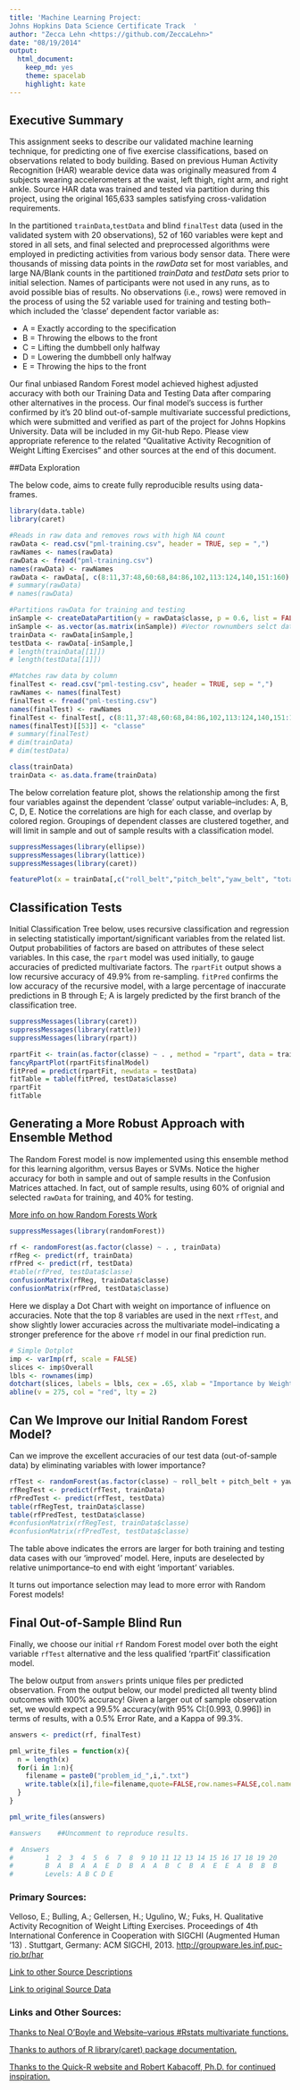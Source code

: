 ```yaml
---
title: 'Machine Learning Project:  
Johns Hopkins Data Science Certificate Track  '
author: "Zecca Lehn <https://github.com/ZeccaLehn>"
date: "08/19/2014"
output:
  html_document:
    keep_md: yes
    theme: spacelab
    highlight: kate
---
```



## Executive Summary 

This assignment seeks to describe our validated machine learning technique, for predicting one of five exercise classifications, based on observations related to body building. Based on previous Human Activity Recognition (HAR) wearable device data was originally measured from 4 subjects wearing accelerometers at the waist, left thigh, right arm, and right ankle. Source HAR data was trained and tested via partition during this project, using the original 165,633 samples satisfying cross-validation requirements.
 
In the partitioned `trainData`,`testData` and blind `finalTest` data (used in the validated system with 20 observations), 52 of 160 variables were kept and stored in all sets, and final selected and preprocessed algorithms were employed in predicting activities from various body sensor data. There were thousands of missing data points in the *rawData* set for most variables, and large NA/Blank counts in the partitioned *trainData* and *testData* sets prior to initial selection. Names of participants were not used in any runs, as to avoid possible bias of results. No observations (i.e., rows) were removed in the process of using the 52 variable used for training and testing both--which included the 'classe' dependent factor variable as:

- A = Exactly according to the specification
- B = Throwing the elbows to the front
- C = Lifting the dumbbell only halfway
- D = Lowering the dumbbell only halfway
- E = Throwing the hips to the front


Our final unbiased Random Forest model achieved highest adjusted accuracy with both our Training Data and Testing Data after comparing other alternatives in the process. Our final model's success is further confirmed by it's 20 blind out-of-sample multivariate successful predictions, which were submitted and verified as part of the project for Johns Hopkins University. Data will be included in my Git-hub Repo. Please view appropriate reference to the related "Qualitative Activity Recognition of Weight Lifting Exercises" and other sources at the end of this document.

##Data Exploration

The below code, aims to create fully reproducible results using data-frames. 

```r
library(data.table)
library(caret)

#Reads in raw data and removes rows with high NA count
rawData <- read.csv("pml-training.csv", header = TRUE, sep = ",")
rawNames <- names(rawData)
rawData <- fread("pml-training.csv")
names(rawData) <- rawNames
rawData <- rawData[, c(8:11,37:48,60:68,84:86,102,113:124,140,151:160), with = FALSE] # Selects columns with complete data 
# summary(rawData)
# names(rawData)

#Partitions rawData for training and testing
inSample <- createDataPartition(y = rawData$classe, p = 0.6, list = FALSE)
inSample <- as.vector(as.matrix(inSample)) #Vector rownumbers selct data keys
trainData <- rawData[inSample,]  
testData <- rawData[-inSample,]
# length(trainData[[1]])
# length(testData[[1]])

#Matches raw data by column
finalTest <- read.csv("pml-testing.csv", header = TRUE, sep = ",")
rawNames <- names(finalTest)
finalTest <- fread("pml-testing.csv")
names(finalTest) <- rawNames
finalTest <- finalTest[, c(8:11,37:48,60:68,84:86,102,113:124,140,151:160), with = FALSE] # Selects columns with complete data 
names(finalTest)[[53]] <- "classe"
# summary(finalTest)
# dim(trainData)
# dim(testData)

```

```r
class(trainData)
trainData <- as.data.frame(trainData)
```

The below correlation feature plot, shows the relationship among the first four variables against the dependent 'classe' output variable--includes: A, B, C, D, E. Notice the correlations are high for each classe, and overlap by colored region. Groupings of dependent classes are clustered together, and will limit in sample and out of sample results with a classification model.

```r
suppressMessages(library(ellipse))
suppressMessages(library(lattice))
suppressMessages(library(caret))

featurePlot(x = trainData[,c("roll_belt","pitch_belt","yaw_belt", "total_accel_belt")], y = factor(trainData$classe), plot="ellipse",  xlab = list("",cex =.5), auto.key = list(unique(trainData$classe), space = "right")) # 
```


## Classification Tests
Initial Classification Tree below, uses recursive classification and regression in selecting statistically important/significant variables from the related list. Output probabilities of factors are based on attributes of these select variables. In this case, the `rpart` model was used initially, to gauge accuracies of predicted multivariate factors. The `rpartFit` output shows a low recursive accuracy of 49.9% from re-sampling. `fitPred` confirms the low accuracy of the recursive model, with a large percentage of inaccurate predictions in B through E; A is largely predicted by the first branch of the classification tree.

```r
suppressMessages(library(caret))
suppressMessages(library(rattle))
suppressMessages(library(rpart))

rpartFit <- train(as.factor(classe) ~ . , method = "rpart", data = trainData)
fancyRpartPlot(rpartFit$finalModel)
fitPred = predict(rpartFit, newdata = testData)
fitTable = table(fitPred, testData$classe)
rpartFit
fitTable
```

## Generating a More Robust Approach with Ensemble Method

The Random Forest model is now implemented using this ensemble method for this learning algorithm, versus Bayes or SVMs. Notice the higher accuracy for both in sample and out of sample results in the Confusion Matrices attached. In fact, out of sample results, using 60% of orignial and selected `rawData` for training, and 40% for testing.

[More info on how Random Forests Work](http://citizennet.com/blog/2012/11/10/random-forests-ensembles-and-performance-metrics/)

```r
suppressMessages(library(randomForest))

rf <- randomForest(as.factor(classe) ~ . , trainData)
rfReg <- predict(rf, trainData)
rfPred <- predict(rf, testData)
#table(rfPred, testData$classe)
confusionMatrix(rfReg, trainData$classe)
confusionMatrix(rfPred, testData$classe)
```
Here we display a Dot Chart with weight on importance of influence on accuracies. Note that the top 8 variables are used in the next `rfTest`, and show slightly lower accuracies across the multivariate model--indicating a stronger preference for the above `rf` model in our final prediction run.

```r
# Simple Dotplot
imp <- varImp(rf, scale = FALSE)
slices <- imp$Overall
lbls <- rownames(imp)
dotchart(slices, labels = lbls, cex = .65, xlab = "Importance by Weight", main = "Variable Importance for Random Forest Prediction Model")
abline(v = 275, col = "red", lty = 2)
```

## Can We Improve our Initial Random Forest Model?
Can we improve the excellent accuracies of our test data (out-of-sample data) by eliminating variables with lower importance? 

```r
rfTest <- randomForest(as.factor(classe) ~ roll_belt + pitch_belt + yaw_belt + magnet_dumbbell_x + magnet_dumbbell_y + magnet_dumbbell_z + roll_forearm + pitch_forearm, data = trainData)
rfRegTest <- predict(rfTest, trainData)
rfPredTest <- predict(rfTest, testData)
table(rfRegTest, trainData$classe)
table(rfPredTest, testData$classe)
#confusionMatrix(rfRegTest, trainData$classe)
#confusionMatrix(rfPredTest, testData$classe)
```
The table above indicates the errors are larger for both training and testing data cases with our 'improved' model. Here, inputs are deselected by relative unimportance--to end with eight 'important' variables.

It turns out importance selection may lead to more error with Random Forest models!

## Final Out-of-Sample Blind Run

Finally, we choose our initial `rf` Random Forest model over both the eight variable `rfTest` alternative and the less qualified 'rpartFit' classification model. 

The below output from `answers` prints unique files per predicted observation. From the output below, our model predicted all twenty blind outcomes with 100% accuracy! Given a larger out of sample observation set, we would expect a 99.5% accuracy(with 95% CI:[0.993, 0.996]) in terms of results, with a 0.5% Error Rate, and a Kappa of 99.3%.

```r

answers <- predict(rf, finalTest)

pml_write_files = function(x){
  n = length(x)
  for(i in 1:n){
    filename = paste0("problem_id_",i,".txt")
    write.table(x[i],file=filename,quote=FALSE,row.names=FALSE,col.names=FALSE)
  }
}

pml_write_files(answers)

```

```r
#answers    ##Uncomment to reproduce results.

#  Answers
#        1  2  3  4  5  6  7  8  9 10 11 12 13 14 15 16 17 18 19 20 
#        B  A  B  A  A  E  D  B  A  A  B  C  B  A  E  E  A  B  B  B 
#        Levels: A B C D E

```


### Primary Sources:
Velloso, E.; Bulling, A.; Gellersen, H.; Ugulino, W.; Fuks, H. Qualitative Activity Recognition of Weight Lifting Exercises. Proceedings of 4th International Conference in Cooperation with SIGCHI (Augmented Human '13) . Stuttgart, Germany: ACM SIGCHI, 2013. <http://groupware.les.inf.puc-rio.br/har> 

[Link to other Source Descriptions](http://groupware.les.inf.puc-rio.br/public/papers/2012.Ugulino.WearableComputing.HAR.Classifier.RIBBON.pdf)

[Link to original Source Data](http://groupware.les.inf.puc-rio.br/har)

### Links and Other Sources:

[Thanks to Neal O'Boyle and Website--various #Rstats multivariate functions.](http://www.redbrick.dcu.ie/~noel/R_classification.html#variableimportance)

[Thanks to authors of R library(caret) package documentation.](http://topepo.github.io/caret/index.html)

[Thanks to the Quick-R website and Robert Kabacoff, Ph.D. for continued inspiration.](http://www.statmethods.net/)
